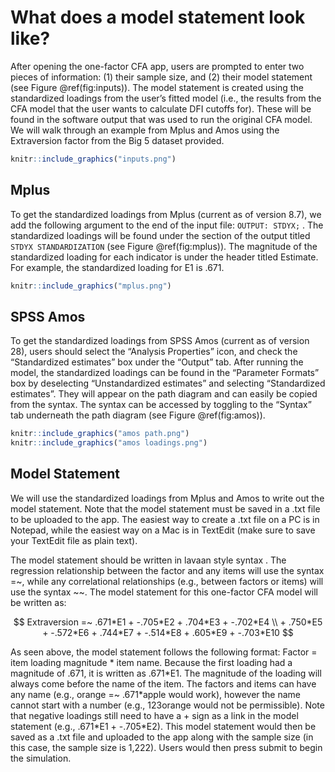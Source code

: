 # What does a model statement look like? {#model}

After opening the one-factor CFA app, users are prompted to enter two pieces of information: (1) their sample size, and (2) their model statement (see Figure \@ref(fig:inputs)). The model statement is created using the standardized loadings from the user’s fitted model (i.e., the results from the CFA model that the user wants to calculate DFI cutoffs for). These will be found in the software output that was used to run the original CFA model. We will walk through an example from Mplus and Amos using the Extraversion factor from the Big 5 dataset provided.

```r

knitr::include_graphics("inputs.png")
```

## Mplus

To get the standardized loadings from Mplus (current as of version 8.7), we add the following argument to the end of the input file: `OUTPUT: STDYX;` . The standardized loadings will be found under the section of the output titled `STDYX STANDARDIZATION` (see Figure \@ref(fig:mplus)). The magnitude of the standardized loading for each indicator is under the header titled Estimate. For example, the standardized loading for E1 is .671.

```r

knitr::include_graphics("mplus.png")

```

## SPSS Amos

To get the standardized loadings from SPSS Amos (current as of version 28), users should select the “Analysis Properties” icon, and check the “Standardized estimates” box under the “Output” tab. After running the model, the standardized loadings can be found in the “Parameter Formats” box by deselecting “Unstandardized estimates” and selecting “Standardized estimates”. They will appear on the path diagram and can easily be copied from the syntax. The syntax can be accessed by toggling to the “Syntax” tab underneath the path diagram (see Figure \@ref(fig:amos)).

```r

knitr::include_graphics("amos path.png")
knitr::include_graphics("amos loadings.png")

```

## Model Statement

We will use the standardized loadings from Mplus and Amos to write out the model statement.  Note that the model statement must be saved in a .txt file to be uploaded to the app. The easiest way to create a .txt file on a PC is in Notepad, while the easiest way on a Mac is in TextEdit (make sure to save your TextEdit file as plain text).

The model statement should be written in lavaan style syntax . The regression relationship between the factor and any items will use the syntax =~, while any correlational relationships (e.g., between factors or items) will use the syntax ~~. The model statement for this one-factor CFA model will be written as:

$$ Extraversion =~ .671*E1 + -.705*E2 + .704*E3 + -.702*E4 \\ 
+ .750*E5 + -.572*E6 + .744*E7 + -.514*E8 + .605*E9 + -.703*E10 $$

As seen above, the model statement follows the following format: Factor = item loading magnitude * item name. Because the first loading had a magnitude of .671, it is written as .671\*E1. The magnitude of the loading will always come before the name of the item. The factors and items can have any name (e.g., orange =~ .671\*apple would work), however the name cannot start with a number (e.g., 123orange would not be permissible). Note that negative loadings still need to have a + sign as a link in the model statement (e.g., .671\*E1 + -.705\*E2). This model statement would then be saved as a .txt file and uploaded to the app along with the sample size (in this case, the sample size is 1,222). Users would then press submit to begin the simulation. 
